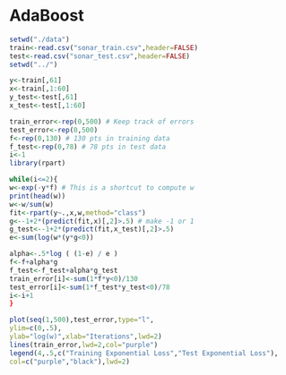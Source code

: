 AdaBoost
========================================================

```r
setwd("./data")
train<-read.csv("sonar_train.csv",header=FALSE)
test<-read.csv("sonar_test.csv",header=FALSE)
setwd("../")

y<-train[,61]
x<-train[,1:60]
y_test<-test[,61]
x_test<-test[,1:60]

train_error<-rep(0,500) # Keep track of errors
test_error<-rep(0,500)
f<-rep(0,130) # 130 pts in training data
f_test<-rep(0,78) # 78 pts in test data
i<-1
library(rpart)

while(i<=2){
w<-exp(-y*f) # This is a shortcut to compute w
print(head(w))
w<-w/sum(w)
fit<-rpart(y~.,x,w,method="class")
g<--1+2*(predict(fit,x)[,2]>.5) # make -1 or 1
g_test<--1+2*(predict(fit,x_test)[,2]>.5)
e<-sum(log(w*(y*g<0))

alpha<-.5*log ( (1-e) / e )
f<-f+alpha*g
f_test<-f_test+alpha*g_test
train_error[i]<-sum(1*f*y<0)/130
test_error[i]<-sum(1*f_test*y_test<0)/78
i<-i+1
}

plot(seq(1,500),test_error,type="l",
ylim=c(0,.5),
ylab="log(w)",xlab="Iterations",lwd=2)
lines(train_error,lwd=2,col="purple")
legend(4,.5,c("Training Exponential Loss","Test Exponential Loss"),
col=c("purple","black"),lwd=2)
```
